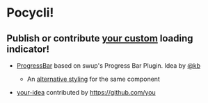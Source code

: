
# Pocycli!
## Publish or contribute [your custom](/library/LoadingIndicator/#Pocycli) loading indicator!

- <a data-astro-reload href="/loading/progress-bar/one/">ProgressBar</a> based on swup's Progress Bar Plugin.
Idea by [@kb](https://github.com/k16e-me)
	- An <a data-astro-reload href="/loading/progress-bar/colorful1/">alternative styling</a> for the same component

- [your-idea](/library/LoadingIndicator/#Pocycli) contributed by https://github.com/you
